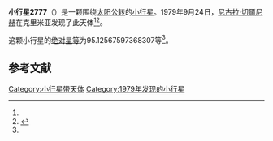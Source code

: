 {{Infobox planet
| bgcolour = #FFFFC0
| name = 2777 Shukshin
| symbol = 
| image = 
| caption = 
| discovery = yes
| discovery_ref = 
| discoverer = [[尼古拉·切爾尼赫|尼古拉·切爾尼赫]]
| discovery_site = [[克里米亚|克里米亚]] 
| discovered = 1979年9月24日
| designations = yes
| mp_name = 
| named_after = 
| alt_names = 1979 SY11/ 1961 WC / 1968 UJ2 / 1972 VL1 / 1981 FK
| mp_category = [[主带小行星|主带小行星]]
| orbit_ref = <ref name="a">[http://ssd.jpl.nasa.gov/sbdb.cgi?sstr=2777 2777 Shukshin] {{Wayback|url=http://ssd.jpl.nasa.gov/sbdb.cgi?sstr=2777 |date=20200820023054 }}，小行星數據庫瀏覽器（JPL Small-Body Database Browser）－[[美国国家航空航天局|美国国家航空航天局]]喷气推进实验室</ref>
| epoch = 2456400.5 (2013年4月18日更新)
| aphelion = {{convert|2.586817668271159|AU|km|3|abbr=on|lk=out}}
| perihelion = {{convert|2.155001802386961|AU|km|3|abbr=on}}
| semimajor = {{convert|2.37090973532906|AU|km|3|abbr=on}}
| eccentricity = 0.091065438
| period = 1333.432257 [[日|日]]<br />3.65[[儒略年|儒略年]]
| avg_speed = 
| inclination = 4.90988115341825
| asc_node = 36.88526864316571
| mean_anomaly = 
| arg_peri = 95.12567597368307
| satellites = 
| physical_characteristics = yes
| dimensions = 
| mass = 
| density = 
| surface_grav = 
| escape_velocity = 
| sidereal_day = 
| axial_tilt = 
| pole_ecliptic_lat = 
| pole_ecliptic_lon = 
| albedo = 
| temperatures= 
| temp_name1 = 
| mean_temp_1 = 
| max_temp_1 = 
| temp_name2 = 
| max_temp_2 = 
| spectral_type = 
| abs_magnitude = 95.12567597368307
}}

'''小行星2777'''（{{lang-en|2777 Shukshin}}）是一颗围绕[[太阳|太阳]][[公转|公转]]的[[小行星|小行星]]。1979年9月24日，[[尼古拉·切爾尼赫|尼古拉·切爾尼赫]]在克里米亚发现了此天体<ref name="a" /><ref>{{cite news|title=小行星列表|url=http://cfa-www.harvard.edu/iau/lists/NumberedMPs.txt|accessdate=2013-07-08|newspaper=哈佛大学|archive-date=2008-05-17|archive-url=https://web.archive.org/web/20080517010638/http://cfa-www.harvard.edu/iau/lists/NumberedMPs.txt|dead-url=no}}</ref>。

这颗小行星的[[绝对星等|绝对星等]]为95.12567597368307等<ref name="a" />。

==参考文献==
{{reflist}}
{{Minor Planet Number|[[小行星2776|小行星2776]]|[[小行星2778|小行星2778]]}}

{{小天体}}

[[Category:小行星带天体|Category:小行星带天体]]
[[Category:1979年发现的小行星|Category:1979年发现的小行星]]

{{asteroid-stub}}